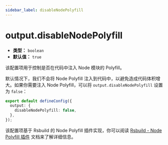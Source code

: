```yaml
---
sidebar_label: disableNodePolyfill
---
```


# output.disableNodePolyfill

- **类型：** `boolean`
- **默认值：** `true`

该配置项用于控制是否在代码中注入 Node 模块的 Polyfill。

默认情况下，我们不会将 Node Polyfill 注入到代码中，以避免造成代码体积增大。如果你需要注入 Node Polyfill，可以将 `output.disableNodePolyfill` 设置为 `false`：

```ts title="modern.config.ts"
export default defineConfig({
  output: {
    disableNodePolyfill: false,
  },
});
```

该配置项基于 Rsbuild 的 Node Polyfill 插件实现，你可以阅读 [Rsbuild - Node Polyfill 插件](https://rsbuild.dev/zh/plugins/list/plugin-node-polyfill) 文档来了解详细信息。
